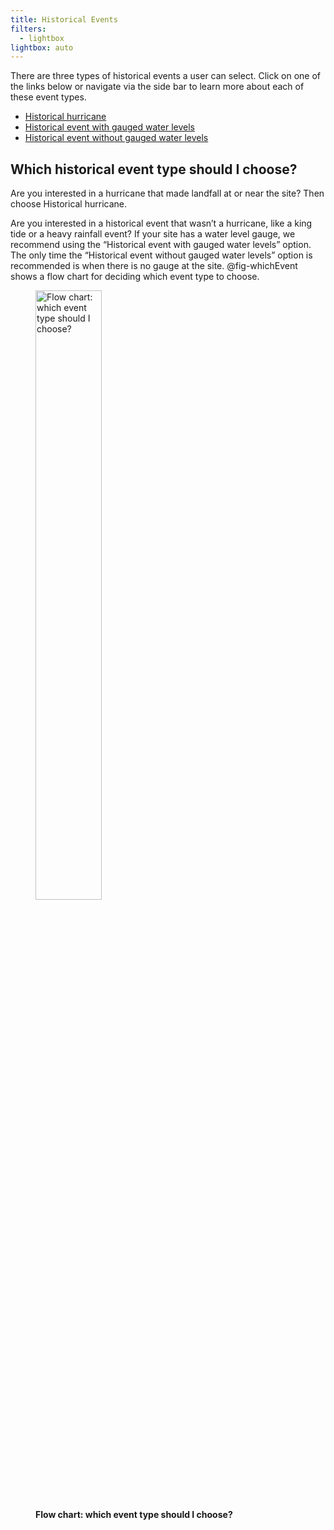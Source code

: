```yaml
---
title: Historical Events
filters:
  - lightbox
lightbox: auto
---
```


There are three types of historical events a user can select. Click on one of the links below or navigate via the side bar to learn more about each of these event types.

* [Historical hurricane](historic_events_hurricane.qmd)
* [Historical event with gauged water levels](historic_events_gauged.qmd)
* [Historical event without gauged water levels](historic_events_ungauged.qmd)


## Which historical event type should I choose?
Are you interested in a hurricane that made landfall at or near the site? Then choose Historical hurricane.

Are you interested in a historical event that wasn't a hurricane, like a king tide or a heavy rainfall event? If your site has a water level gauge, we recommend using the "Historical event with gauged water levels" option. The only time the "Historical event without gauged water levels" option is recommended is when there is no gauge at the site. @fig-whichEvent shows a flow chart for deciding which event type to choose.

![**Flow chart: which event type should I choose?**](../../../_static/images/whichEvent_drawIO.png){#fig-whichEvent width=50%}
